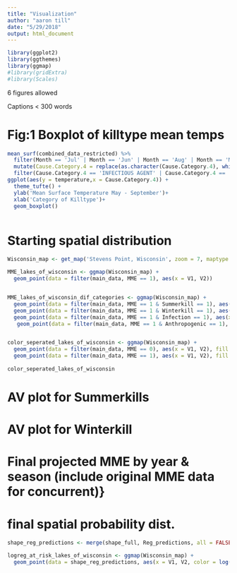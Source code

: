 ```yaml
---
title: "Visualization"
author: "aaron till"
date: "5/29/2018"
output: html_document
---
```


```r
library(ggplot2)
library(ggthemes)
library(ggmap)
#library(gridExtra)
#library(Scales)
```

6 figures allowed

Captions < 300 words



# Fig:1 Boxplot of killtype mean temps

```r

mean_surf(combined_data_restricted) %>%
  filter(Month == 'Jul' | Month == 'Jun' | Month == 'Aug' | Month == 'May' | Month == 'Sep') %>%
  mutate(Cause.Category.4 = replace(as.character(Cause.Category.4), which(is.na(Cause.Category.4)), 'SUMMERTIME NON-EVENT')) %>%
  filter(Cause.Category.4 == 'INFECTIOUS AGENT' | Cause.Category.4 == 'SUMMERKILL' | Cause.Category.4 == 'SUMMERTIME NON-EVENT' | Cause.Category.4 == 'ANTHROPOGENIC CONDITION') %>%   
ggplot(aes(y = temperature,x = Cause.Category.4)) +
  theme_tufte() +
  ylab('Mean Surface Temperature May - September')+
  xlab('Category of Killtype')+
  geom_boxplot()



```

# Starting spatial distribution

```r

Wisconsin_map <- get_map('Stevens Point, Wisconsin', zoom = 7, maptype = 'toner-lite')

```

```r




MME_lakes_of_wisconsin <- ggmap(Wisconsin_map) +
  geom_point(data = filter(main_data, MME == 1), aes(x = V1, V2))


MME_lakes_of_wisconsin_dif_categories <- ggmap(Wisconsin_map) +
  geom_point(data = filter(main_data, MME == 1 & Summerkill == 1), aes(x = V1, V2), fill = 'red', shape = 21) +
  geom_point(data = filter(main_data, MME == 1 & Winterkill == 1), aes(x = V1, V2), fill = 'blue', shape = 21) +
  geom_point(data = filter(main_data, MME == 1 & Infection == 1), aes(x = V1, V2), fill = 'green', shape = 21) +
   geom_point(data = filter(main_data, MME == 1 & Anthropogenic == 1), aes(x = V1, V2), fill = 'orange', shape = 21)


color_seperated_lakes_of_wisconsin <- ggmap(Wisconsin_map) +
  geom_point(data = filter(main_data, MME == 0), aes(x = V1, V2), fill = 'blue', shape = 21)+
  geom_point(data = filter(main_data, MME == 1), aes(x = V1, V2), fill = 'red', shape = 21)
  
color_seperated_lakes_of_wisconsin

```



# AV plot for Summerkills




# AV plot for Winterkill






# Final projected MME by year & season (include original MME data for concurrent)}






# final spatial probability dist.

```r


shape_reg_predictions <- merge(shape_full, Reg_predictions, all = FALSE)

logreg_at_risk_lakes_of_wisconsin <- ggmap(Wisconsin_map) +
  geom_point(data = shape_reg_predictions, aes(x = V1, V2, color = log(Prob)))


```

